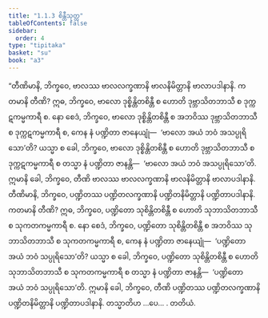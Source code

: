 ```yaml
---
title: "1.1.3 စိန္တီသုတ္တ"
tableOfContents: false
sidebar:
  order: 4
type: "tipitaka"
basket: "su"
book: "a3"
---
```



<DynamicBreadcrumb />

<Division number="3" book="a3">

<Paragraph number="11" book="a3">
“တီဏိမာနိ, ဘိက္ခဝေ, ဗာလဿ ဗာလလက္ခဏာနိ ဗာလနိမိတ္တာနိ ဗာလာပဒါနာနိ. ကတမာနိ တီဏိ? ဣဓ, ဘိက္ခဝေ, ဗာလော ဒုစ္စိန္တိတစိန္တီ စ ဟောတိ ဒုဗ္ဘာသိတဘာသီ စ ဒုက္ကဋကမ္မကာရီ စ. နော စေဒံ, ဘိက္ခဝေ, ဗာလော ဒုစ္စိန္တိတစိန္တီ စ အဘဝိဿ ဒုဗ္ဘာသိတဘာသီ စ ဒုက္ကဋကမ္မကာရီ စ, ကေန နံ ပဏ္ဍိတာ ဇာနေယျုံ—  ‘ဗာလော အယံ ဘဝံ အသပ္ပုရိသော’တိ? ယသ္မာ စ ခေါ, ဘိက္ခဝေ, ဗာလော ဒုစ္စိန္တိတစိန္တီ စ ဟောတိ ဒုဗ္ဘာသိတဘာသီ စ ဒုက္ကဋကမ္မကာရီ စ တသ္မာ နံ ပဏ္ဍိတာ ဇာနန္တိ—  ‘ဗာလော အယံ ဘဝံ အသပ္ပုရိသော’တိ. ဣမာနိ ခေါ, ဘိက္ခဝေ, တီဏိ ဗာလဿ ဗာလလက္ခဏာနိ ဗာလနိမိတ္တာနိ ဗာလာပဒါနာနိ.
</Paragraph>

<Paragraph number="12" book="a3">
တီဏိမာနိ, ဘိက္ခဝေ, ပဏ္ဍိတဿ ပဏ္ဍိတလက္ခဏာနိ ပဏ္ဍိတနိမိတ္တာနိ ပဏ္ဍိတာပဒါနာနိ. ကတမာနိ တီဏိ? ဣဓ, ဘိက္ခဝေ, ပဏ္ဍိတော သုစိန္တိတစိန္တီ စ ဟောတိ သုဘာသိတဘာသီ စ သုကတကမ္မကာရီ စ. နော စေဒံ, ဘိက္ခဝေ, ပဏ္ဍိတော သုစိန္တိတစိန္တီ စ အဘဝိဿ သုဘာသိတဘာသီ စ သုကတကမ္မကာရီ စ, ကေန နံ ပဏ္ဍိတာ ဇာနေယျုံ—  ‘ပဏ္ဍိတော အယံ ဘဝံ သပ္ပုရိသော’တိ? ယသ္မာ စ ခေါ, ဘိက္ခဝေ, ပဏ္ဍိတော သုစိန္တိတစိန္တီ စ ဟောတိ သုဘာသိတဘာသီ စ သုကတကမ္မကာရီ စ တသ္မာ နံ ပဏ္ဍိတာ ဇာနန္တိ—  ‘ပဏ္ဍိတော အယံ ဘဝံ သပ္ပုရိသော’တိ. ဣမာနိ ခေါ, ဘိက္ခဝေ, တီဏိ ပဏ္ဍိတဿ ပဏ္ဍိတလက္ခဏာနိ ပဏ္ဍိတနိမိတ္တာနိ ပဏ္ဍိတာပဒါနာနိ. တသ္မာတိဟ …ပေ… .

</Paragraph>
</Division>

<Paragraph number="13" type="center" book="a3">
တတိယံ.
</Paragraph>